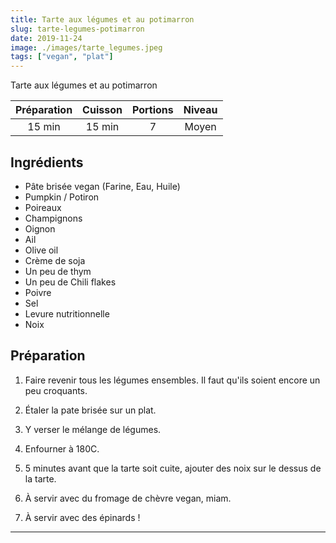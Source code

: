 ```yaml
---
title: Tarte aux légumes et au potimarron
slug: tarte-legumes-potimarron
date: 2019-11-24
image: ./images/tarte_legumes.jpeg
tags: ["vegan", "plat"]
---
```


<StyledParagraph>Tarte aux légumes et au potimarron</StyledParagraph>

| Préparation | Cuisson | Portions | Niveau |
| :-: | :-: | :-: | :-: |
| 15 min | 15 min | 7 | Moyen |

## Ingrédients
- <ListItem>Pâte brisée vegan (Farine, Eau, Huile)</ListItem>
- <ListItem>Pumpkin / Potiron</ListItem>
- <ListItem>Poireaux</ListItem>
- <ListItem>Champignons</ListItem>
- <ListItem>Oignon</ListItem>
- <ListItem>Ail</ListItem>
- <ListItem>Olive oil</ListItem>
- <ListItem>Crème de soja</ListItem>
- <ListItem>Un peu de thym</ListItem>
- <ListItem>Un peu de Chili flakes</ListItem>
- <ListItem>Poivre</ListItem>
- <ListItem>Sel</ListItem>
- <ListItem>Levure nutritionnelle</ListItem>
- <ListItem>Noix</ListItem>

## Préparation

1. Faire revenir tous les légumes ensembles. Il faut qu'ils soient encore un peu croquants.

2. Étaler la pate brisée sur un plat.

3. Y verser le mélange de légumes.

4. Enfourner à 180C.

5. 5 minutes avant que la tarte soit cuite, ajouter des noix sur le dessus de la tarte.

6. À servir avec du fromage de chèvre vegan, miam.

7. À servir avec des épinards !

---
